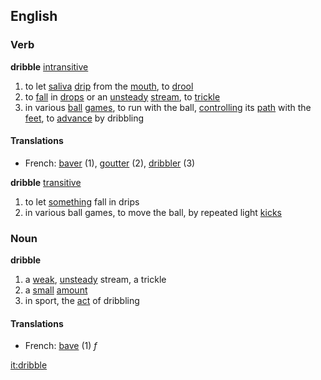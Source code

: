 ==English==
===Verb===
'''dribble''' [[intransitive]]
# to let [[saliva]] [[drip]] from the [[mouth]], to [[drool]]
# to [[fall]] in [[drop]]s or an [[unsteady]] [[stream]], to [[trickle]]
# in various [[ball]] [[game]]s, to run with the ball, [[control]]ling its [[path]] with the [[feet]], to [[advance]] by dribbling
====Translations====
*French: [[baver]] (1), [[goutter]] (2), [[dribbler]] (3)

'''dribble''' [[transitive]]
# to let [[something]] fall in drips
# in various ball games, to move the ball, by repeated light [[kick]]s

===Noun===
'''dribble'''
# a [[weak]], [[unsteady]] stream, a trickle
# a [[small]] [[amount]]
# in sport, the [[act]] of dribbling
====Translations====
*French: [[bave]] (1) ''f''

[[it:dribble]]